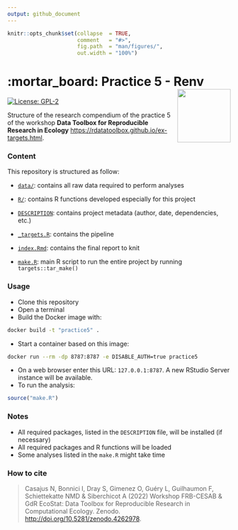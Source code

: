 ```yaml
---
output: github_document
---
```


<!-- README.md is generated from README.Rmd. Please edit that file -->


```r
knitr::opts_chunk$set(collapse  = TRUE,
                      comment   = "#>",
                      fig.path  = "man/figures/",
                      out.width = "100%")
```



# :mortar_board: Practice 5 - Renv <img src="https://raw.githubusercontent.com/rdatatoolbox/course-compendium/main/img/compendium-logo.png"  align="right" style="float:right; height:120px;"/>


<!-- badges: start -->
[![License: GPL-2](https://img.shields.io/badge/License-GPL%20v2-blue.svg)](https://choosealicense.com/licenses/gpl-2.0/)
<!-- badges: end -->


Structure of the research compendium of the practice 5 of the workshop 
**Data Toolbox for Reproducible Research in Ecology** <https://rdatatoolbox.github.io/ex-targets.html>.



### Content

This repository is structured as follow:

- [`data/`](https://github.com/rdatatoolbox/practice5/tree/master/data):
contains all raw data required to perform analyses

- [`R/`](https://github.com/rdatatoolbox/practice5/tree/master/R):
contains R functions developed especially for this project

- [`DESCRIPTION`](https://github.com/rdatatoolbox/practice5/tree/master/DESCRIPTION):
contains project metadata (author, date, dependencies, etc.)

- [`_targets.R`](https://github.com/rdatatoolbox/practice5/tree/master/_targets.R):
contains the pipeline

- [`index.Rmd`](https://github.com/rdatatoolbox/practice5/tree/master/index.Rmd):
contains the final report to knit

- [`make.R`](https://github.com/rdatatoolbox/practice5/tree/master/make.R):
main R script to run the entire project by running `targets::tar_make()`



### Usage

- Clone this repository
- Open a terminal
- Build the Docker image with:

```sh
docker build -t "practice5" .
```

- Start a container based on this image:

```sh
docker run --rm -dp 8787:8787 -e DISABLE_AUTH=true practice5
```

- On a web browser enter this URL: `127.0.0.1:8787`. A new RStudio Server
instance will be available.
- To run the analysis:

```r
source("make.R")
```



### Notes

- All required packages, listed in the `DESCRIPTION` file, will be installed (if necessary)
- All required packages and R functions will be loaded
- Some analyses listed in the `make.R` might take time



### How to cite

> Casajus N, Bonnici I, Dray S, Gimenez O, Guéry L, Guilhaumon F, Schiettekatte NMD & Siberchicot A (2022) Workshop FRB-CESAB & GdR EcoStat: Data Toolbox for Reproducible Research in Computational Ecology. Zenodo. <http://doi.org/10.5281/zenodo.4262978>.
